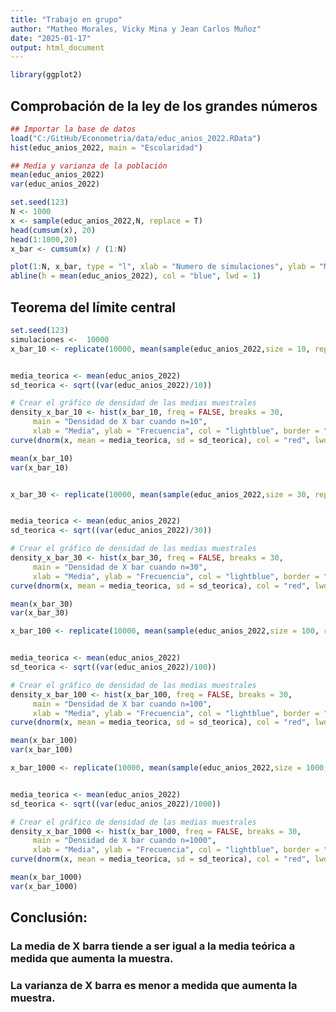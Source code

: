 ---
title: "Trabajo en grupo"
author: "Matheo Morales, Vicky Mina y Jean Carlos Muñoz"
date: "2025-01-17"
output: html_document
---
```{r}
library(ggplot2)
```


## Comprobación de la ley de los grandes números 

```{r}
## Importar la base de datos
load("C:/GitHub/Econometria/data/educ_anios_2022.RData")
hist(educ_anios_2022, main = "Escolaridad")

```

```{r}
## Media y varianza de la población
mean(educ_anios_2022)
var(educ_anios_2022)
```
```{r}
set.seed(123)
N <- 1000
x <- sample(educ_anios_2022,N, replace = T)
head(cumsum(x), 20)
head(1:1000,20)
x_bar <- cumsum(x) / (1:N)
```

```{r}
plot(1:N, x_bar, type = "l", xlab = "Numero de simulaciones", ylab = "Media acumulativa")
abline(h = mean(educ_anios_2022), col = "blue", lwd = 1)
```

## Teorema del límite central

```{r}
set.seed(123)
simulaciones <-  10000
x_bar_10 <- replicate(10000, mean(sample(educ_anios_2022,size = 10, replace = T)))


media_teorica <- mean(educ_anios_2022)
sd_teorica <- sqrt((var(educ_anios_2022)/10))

# Crear el gráfico de densidad de las medias muestrales
density_x_bar_10 <- hist(x_bar_10, freq = FALSE, breaks = 30,
	 main = "Densidad de X bar cuando n=10",
	 xlab = "Media", ylab = "Frecuencia", col = "lightblue", border = "black")
curve(dnorm(x, mean = media_teorica, sd = sd_teorica), col = "red", lwd = 2, add = TRUE)


```

```{r}
mean(x_bar_10)
var(x_bar_10)
```


```{r}
```


```{r}
x_bar_30 <- replicate(10000, mean(sample(educ_anios_2022,size = 30, replace = T)))


media_teorica <- mean(educ_anios_2022)
sd_teorica <- sqrt((var(educ_anios_2022)/30))

# Crear el gráfico de densidad de las medias muestrales
density_x_bar_30 <- hist(x_bar_30, freq = FALSE, breaks = 30,
	 main = "Densidad de X bar cuando n=30",
	 xlab = "Media", ylab = "Frecuencia", col = "lightblue", border = "black")
curve(dnorm(x, mean = media_teorica, sd = sd_teorica), col = "red", lwd = 2, add = TRUE)

```

```{r}
mean(x_bar_30)
var(x_bar_30)
```

```{r}
x_bar_100 <- replicate(10000, mean(sample(educ_anios_2022,size = 100, replace = T)))


media_teorica <- mean(educ_anios_2022)
sd_teorica <- sqrt((var(educ_anios_2022)/100))

# Crear el gráfico de densidad de las medias muestrales
density_x_bar_100 <- hist(x_bar_100, freq = FALSE, breaks = 30,
	 main = "Densidad de X bar cuando n=100",
	 xlab = "Media", ylab = "Frecuencia", col = "lightblue", border = "black")
curve(dnorm(x, mean = media_teorica, sd = sd_teorica), col = "red", lwd = 2, add = TRUE)
```

```{r}
mean(x_bar_100)
var(x_bar_100)
```


```{r}
x_bar_1000 <- replicate(10000, mean(sample(educ_anios_2022,size = 1000, replace = T)))


media_teorica <- mean(educ_anios_2022)
sd_teorica <- sqrt((var(educ_anios_2022)/1000))

# Crear el gráfico de densidad de las medias muestrales
density_x_bar_1000 <- hist(x_bar_1000, freq = FALSE, breaks = 30,
	 main = "Densidad de X bar cuando n=1000",
	 xlab = "Media", ylab = "Frecuencia", col = "lightblue", border = "black")
curve(dnorm(x, mean = media_teorica, sd = sd_teorica), col = "red", lwd = 2, add = TRUE)
```
```{r}
mean(x_bar_1000)
var(x_bar_1000)
```
## Conclusión:
### La media de X barra tiende a ser igual a la media teórica a medida que aumenta la muestra. 
### La varianza de X barra es menor a medida que aumenta la muestra.


